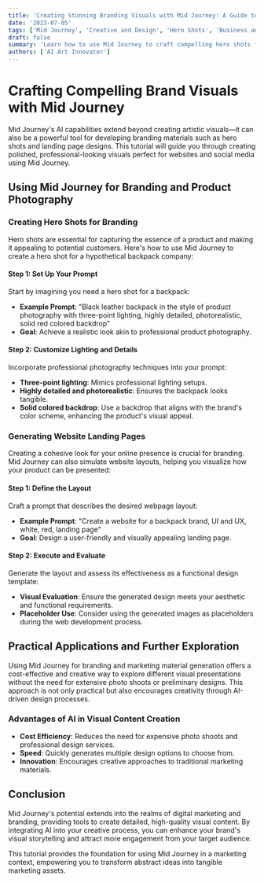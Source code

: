 ```yaml
---
title: 'Creating Stunning Branding Visuals with Mid Journey: A Guide to Hero Shots and Landing Pages'
date: '2023-07-05'
tags: ['Mid Journey', 'Creative and Design', 'Hero Shots', 'Business and Marketing', 'Tutorial']
draft: false
summary: 'Learn how to use Mid Journey to craft compelling hero shots for branding and visual content for landing pages, ideal for websites and social media.'
authors: ['AI Art Innovator']
---
```


# Crafting Compelling Brand Visuals with Mid Journey

Mid Journey's AI capabilities extend beyond creating artistic visuals—it can also be a powerful tool for developing branding materials such as hero shots and landing page designs. This tutorial will guide you through creating polished, professional-looking visuals perfect for websites and social media using Mid Journey.

## Using Mid Journey for Branding and Product Photography

### Creating Hero Shots for Branding

Hero shots are essential for capturing the essence of a product and making it appealing to potential customers. Here's how to use Mid Journey to create a hero shot for a hypothetical backpack company:

#### Step 1: Set Up Your Prompt

Start by imagining you need a hero shot for a backpack:

- **Example Prompt**: "Black leather backpack in the style of product photography with three-point lighting, highly detailed, photorealistic, solid red colored backdrop"
- **Goal**: Achieve a realistic look akin to professional product photography.

#### Step 2: Customize Lighting and Details

Incorporate professional photography techniques into your prompt:

- **Three-point lighting**: Mimics professional lighting setups.
- **Highly detailed and photorealistic**: Ensures the backpack looks tangible.
- **Solid colored backdrop**: Use a backdrop that aligns with the brand's color scheme, enhancing the product's visual appeal.

### Generating Website Landing Pages

Creating a cohesive look for your online presence is crucial for branding. Mid Journey can also simulate website layouts, helping you visualize how your product can be presented:

#### Step 1: Define the Layout

Craft a prompt that describes the desired webpage layout:

- **Example Prompt**: "Create a website for a backpack brand, UI and UX, white, red, landing page"
- **Goal**: Design a user-friendly and visually appealing landing page.

#### Step 2: Execute and Evaluate

Generate the layout and assess its effectiveness as a functional design template:

- **Visual Evaluation**: Ensure the generated design meets your aesthetic and functional requirements.
- **Placeholder Use**: Consider using the generated images as placeholders during the web development process.

## Practical Applications and Further Exploration

Using Mid Journey for branding and marketing material generation offers a cost-effective and creative way to explore different visual presentations without the need for extensive photo shoots or preliminary designs. This approach is not only practical but also encourages creativity through AI-driven design processes.

### Advantages of AI in Visual Content Creation

- **Cost Efficiency**: Reduces the need for expensive photo shoots and professional design services.
- **Speed**: Quickly generates multiple design options to choose from.
- **Innovation**: Encourages creative approaches to traditional marketing materials.

## Conclusion

Mid Journey's potential extends into the realms of digital marketing and branding, providing tools to create detailed, high-quality visual content. By integrating AI into your creative process, you can enhance your brand's visual storytelling and attract more engagement from your target audience.

This tutorial provides the foundation for using Mid Journey in a marketing context, empowering you to transform abstract ideas into tangible marketing assets.
